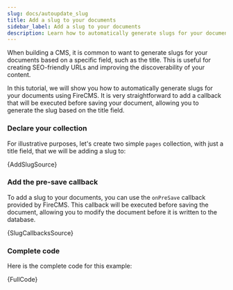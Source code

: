 ```yaml
---
slug: docs/autoupdate_slug
title: Add a slug to your documents
sidebar_label: Add a slug to your documents
description: Learn how to automatically generate slugs for your documents in Firestore using FireCMS. This tutorial will guide you through the process of adding a slug field to your collection, configuring a custom field to generate slugs based on a document's title, and ensuring that slugs are unique across your Firestore database. By leveraging FireCMS's custom field capabilities and Firestore's unique index constraints, you can streamline the process of creating SEO-friendly URLs for your documents, enhancing the user experience and discoverability of your CMS application.
---
```


When building a CMS, it is common to want to generate slugs for your documents
based on a specific field, such as the title. This is useful for creating
SEO-friendly URLs and improving the discoverability of your content.

In this tutorial, we will show you how to automatically generate slugs for your
documents using FireCMS. It is very straightforward to add a callback that will
be executed before saving your document, allowing you to generate the slug based
on the title field.

### Declare your collection

For illustrative purposes, let's create two simple `pages` collection, with just a title field, that we will
be adding a slug to:



<CodeBlock language="tsx">{AddSlugSource}</CodeBlock>

### Add the pre-save callback

To add a slug to your documents, you can use the `onPreSave` callback provided by FireCMS.
This callback will be executed before saving the document, allowing you to modify the document before
it is written to the database.

<CodeBlock language="tsx">{SlugCallbacksSource}</CodeBlock>


### Complete code

Here is the complete code for this example:

<CodeBlock language="tsx">{FullCode}</CodeBlock>


